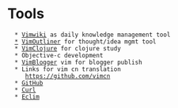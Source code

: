 = Tools =
   * [[Vimwiki]] as daily knowledge management tool
   [[*]] [[VimOutliner]] for thought/idea mgmt tool
   * [[VimClojure]] for clojure study
   * Objective-c development
   * [[VimBlogger]] vim for blogger publish
   * Links for vim cn translation
      https://github.com/vimcn
   * [[GitHub]]
   * [[Curl]]
   * [[Eclim]]
